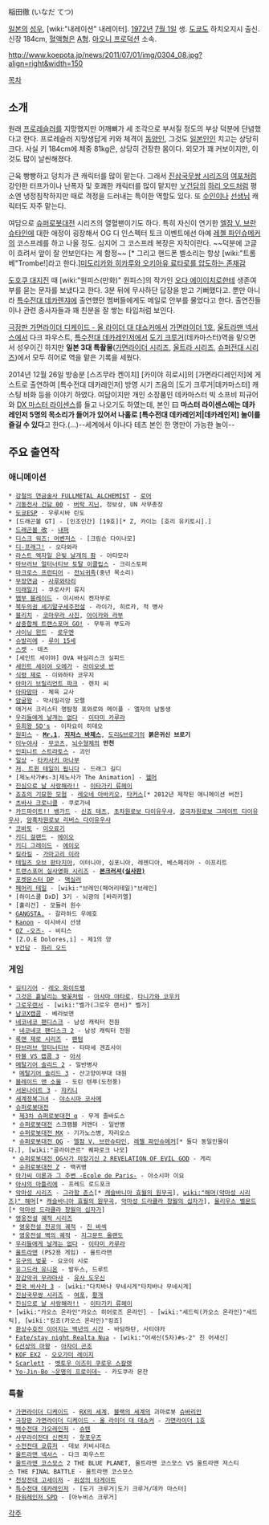 稲田徹 (いなだ てつ)

[[일본]]의 [[성우]], [wiki:"내레이션" 내레이터]. [[1972년]] [[7월 1일]] 생. [[도쿄]]도 하치오지시 출신. 신장 184cm, [[혈액형]]은 [[A형]]. [[아오니 프로덕션]] 소속.

http://www.koepota.jp/news/2011/07/01/img/0304_08.jpg?align=right&width=150

[[목차]]

== 소개 ==
원래 [[프로레슬러]]를 지망했지만 어깨뼈가 세 조각으로 부서질 정도의 부상 덕분에 단념했다고 한다. 프로레슬러 지망생답게 키와 체격이 [[동양인]], 그것도 [[일본인]]인 치고는 상당히 크다. 사실 키 184cm에 체중 81kg은, 상당히 건장한 몸이다. 외모가 꽤 커보이지만, 이것도 많이 날씬해졌다.

근육 빵빵하고 덩치가 큰 캐릭터를 많이 맡는다. 그래서 [[진삼국무쌍 시리즈]]의 [[여포]]처럼 강인한 터프가이나 난폭자 및 호쾌한 캐릭터를 많이 맡지만 [[∀건담]]의 [[하리 오드]]처럼 평소엔 냉정침착하지만 때로 격정을 드러내는 특이한 역할도 있다. 또 [[수인]]이나 [[선생님]] 캐릭터도 자주 맡는다.

여담으로 [[슈퍼로봇대전]] 시리즈의 열혈팬이기도 하다. 특히 자신이 연기한 [[엘잠 V. 브란슈타인]]에 대한 애정이 굉장해서 OG 디 인스펙터 토크 이벤트에선 아예 [[레첼 파인슈메커]]의 코스프레를 하고 나올 정도. 심지어 그 코스프레 복장은 자작이란다. ~~덕분에 고글이 흐려서 앞이 잘 안보인다는 게 함정~~ [* 그리고 핸드폰 벨소리는 항상 [wiki:"트롬베"Trombe!]라고 한다.][http://www.suparobo.jp/topics/2011/02repo_netabare.html 미도리카와 히카루와 오키아유 료타로를 압도하는 존재감]

[[도호쿠 대지진]] 때 [wiki:"원피스(만화)" 원피스]의 작가인 [[오다 에이이치로]]한테 생존여부를 묻는 문자를 보냈다고 한다. 3분 뒤에 무사하단 답장을 받고 기뻐했다고. 뿐만 아니라 [[특수전대 데카렌쟈]]에 출연했던 멤버들에게도 메일로 안부를 물었다고 한다. 출연진들이나 관련 종사자들과 꽤 친분을 잘 쌓는 타입처럼 보인다.

[[극장판 가면라이더 디케이드 - 올 라이더 대 대쇼커]]에서 [[가면라이더 1호]], [[울트라맨 넥서스]]에서 다크 파우스트, [[특수전대 데카레인저]]에서 [[도기 크루거]](데카마스터)역을 맡으면서 성우이긴 하지만 '''일본 3대 특촬물'''([[가면라이더 시리즈]], [[울트라 시리즈]], [[슈퍼전대 시리즈]])에서 모두 히어로 역을 맡은 기록을 세웠다.

2014년 12월 26일 방송분 [스즈무라 켄이치] [카미야 히로시]의 [가면라디레인저]에 게스트로 출연하여 [특수전대 데카레인저] 방영 시기 즈음의 [도기 크루거|데카마스터] 캐스팅 비화 등을 이야기 하였다. 여담이지만 개인 소장품인 데카마스터 빅 소프비 피규어와 [http://www.youtube.com/watch?v=jSIvxmZAzz4&hd=1 DX 마스터 라이센스]를 들고 나오기도 하였는데, 본인 曰 '''마스터 라이센스에는 데카레인저 5명의 목소리가 들어가 있어서 나홀로 [특수전대 데카레인저|데카레인저] 놀이를 즐길 수 있다'''고 한다.(...)--세계에서 이나다 테츠 본인 한 명만이 가능한 놀이--
== 주요 출연작 ==
=== 애니메이션 ===
 * [[강철의 연금술사 FULLMETAL ALCHEMIST]] - [[로어]]
 * [[기동전사 건담 00]] - [[버락 지닌]], 정보상, UN 사무총장
 * [[도쿄ESP]] - 우루시바 린도
 * [드래곤볼 GT] - [인조인간] [19호][* Z, 카이는 [호리 유키토시].]
 * [[드래곤볼 改]] - [[내퍼]]
 * [[디스크 워즈: 어벤저스]] - [크림슨 다이나모]
 * [[디-프래그!]] - 오다와라
 * [[라스트 엑자일 은빛 날개의 팜]] - 아타모라
 * [[마브러브 얼터너티브 토탈 이클립스]] - 크리스토퍼
 * [[마크로스 프런티어]] - [[전뇌귀족]](중년 목소리)
 * [[무장연금]] - [[사루와타리]]
 * [[미래일기]] - 쿠로사키 류지
 * [[뱀부 블레이드]] - 이시바시 켄자부로
 * [[북두의권 세기말구세주전설]] - 라이가, 히르카, 적 병사
 * [[블리치]] - [[코마무라 사진]], [[아이카와 라부]]
 * [[삼중합체 트랜스포머 GO!]] - 무투귀 부도라
 * [[샤이닝 윈드]] - [[로우엔]]
 * [[슈발리에]] - [[루이 15세]]
 * [[스켓]] - 테츠
 * [세인트 세이야] OVA 바실리스크 실피드
 * [[세인트 세이야 오메가]] - [[라이오넷 반]]
 * [[식령 제로]] - 이와하타 코우지
 * [[아마기 브릴리언트 파크]] - 렌치 씨
 * [[아따맘마]] - 체육 교사
 * [[암굴왕]] - 막시밀리앙 모렐
 * 애거서 크리스티 명탐정 포와로와 메이플 - 엘자의 남동생
 * [[우리들에게 날개는 없다]] - [[이타미 카루라]]
 * [[유희왕 5D's]] - 이자요이 히데오
 * [[원피스(만화)|원피스]] - '''[[Mr.1]]''', '''[[지저스 바제스]]''', [[도리&브로기]]의 '''붉은귀신 브로기'''
 * [[이누야샤]] - [[무코츠]], [[뇌수형제]]의 '''만천'''
 * [[인피니트 스트라토스]] - 괴인 
 * [[일상]] - [[타카사키 마나부]]
 * [[저, 트윈 테일이 됩니다]] - 드래그 길디
 * [제노사가#s-3|제노사가 The Animation] - [[헬머]]
 * [[진심으로 날 사랑해라!!]] - [[이타가키 류헤이]]
 * [[죠죠의 기묘한 모험]] - [[레오네 아바키오]], [[타커스]][* 2012년 제작된 애니메이션 버전]
 * [[츠바사 크로니클]] - 쿠로가네
 * [[카드파이트!! 뱅가드]] - [[신죠 테츠]], [[초차원로보 다이유우샤]], [[궁극차원로보 그레이트 다이유우샤]], [[암흑차원로보 리버스 다이유우샤]]
 * [[코바토]] - [[이오료기]]
 * [[키디 걸랜드]] - [[에이오]]
 * [[키디 그레이드]] - [[에이오]]
 * [[킬라킬]] - [[가마고리 이라]]
 * [[테일즈 오브 판타지아]], 이터니아, 심포니아, 레젠디아, 베스페리아 - 이프리트
 * [[트랜스포머 실사영화 시리즈]] - '''[[본크러셔(실사판)]]'''
 * [[포켓몬스터 DP]] - [[맥실러]]
 * [[페어리 테일]] - [wiki:"브레인(페어리테일)"브레인]
 * [하이스쿨 DxD] 3기 - 뇌광의 [바라키엘]
 * [훌리건] - 모듈러 원수
 * [[GANGSTA.]] - 갈라하드 우에호
 * [[Kanon]] - 이시바시 선생
 * [[OZ -오즈-]] - 비티스
 * [Z.O.E Dolores,i] - 제1의 양
 * [[∀건담]] - [[하리 오드]]
=== 게임 ===
 * [[길티기어]] - [[레오 화이트팽]]
 * [[그것은 흩날리는 벚꽃처럼]] - [[아사마 야타로]], [[타니가와 코우키]]
 * [[그로우랜서]] - [wiki:"벨가(그로우 랜서)" 벨가]
 * [[남코X캡콤]] - 베라보맨
 * [[네코네코 팬디스크]] - 남성 캐릭터 전원
  * [[네코네코 팬디스크 2]] - 남성 캐릭터 전원
 * [[록맨 제로 시리즈]] - [[팬텀]]
 * [[마브러브 얼터너티브]] - 타마세 겐죠사이
 * [[마블 VS 캡콤 3]] - [[아서]]
 * [[메탈기어 솔리드 2]] - 일반병사
  * [[메탈기어 솔리드 3]] - 산고양이부대 대원
 * [[블레이드 앤 소울]] - 도린 텐푸(도천풍)
 * [[서몬나이트 3]] - [[쟈키니]]
 * [[세계정복그녀]] - [[야소시마 코사메]]
 * [[슈퍼로봇대전]]
  * [[제3차 슈퍼로봇대전 α]] - 무게 졸바도스
  * [[슈퍼로봇대전]] 스크램블 커맨더 - 일반병
  * [[슈퍼로봇대전 MX]] - 기가노스병, 자리오스
  * [[슈퍼로봇대전 OG]] - [[엘잠 V. 브란슈타인]], [[레첼 파인슈메커]][* 둘다 동일인물이다.], [wiki:"골라이큰르" 퀘파로크 나모]
  * [[슈퍼로봇대전 OG사가 마장기신 2 REVELATION OF EVIL GOD]] - 게리
  * [[슈퍼로봇대전 Z]] - 백귀병
 * [[아가씨 이론과 그 주변 -Ecole de Paris-]] - 야소시마 이요
 * [[아샤의 아틀리에]] - 프레드 로드포크 
 * [[악마성 시리즈]] - [[그라함 존스]][* [[캐슬바니아 효월의 원무곡]]], [[wiki:"해머(악마성 시리즈)" 해머]][* [[캐슬바니아 효월의 원무곡]], [[악마성 드라큘라 창월의 십자가]]], [[율리우스 벨몬드]][* [[악마성 드라큘라 창월의 십자가]]]
 * [[영웅전설]] [[궤적 시리즈]]
  * [[영웅전설 천공의 궤적]] - [[진 바섹]]
  * [[영웅전설 벽의 궤적]] - [[지그문트 올랜도]]
 * [[우리들에게 날개는 없다]] - [[이타미 카루라]]
 * [[울트라맨]] (PS2용 게임) - 울트라맨
 * [[유구의 벚꽃]] - 요코이 시로
 * [[유그드라 유니온]] - 발두스, 드루트
 * [[장갑악귀 무라마사]] - [[유사 도우신]]
 * [[전국 바사라|전국 바사라 3]] - [wiki:"다치바나 무네시게"타치바나 무네시게]
 * [[진삼국무쌍 시리즈]] - [[여포]], [[황개]]
 * [[진심으로 날 사랑해라!!]] - [[이타가키 류헤이]]
 * [wiki:"카오스 온라인"카오스 히어로즈 온라인] - [wiki:"세드릭(카오스 온라인)"세드릭], [wiki:"킹죠(카오스 온라인)"킹죠]
 * [[환상수호전 이어지는 백년의 시간]] - 바담하탄, 사티야카
 * [[Fate/stay night Realta Nua]] - [wiki:"어새신(5차)#s-2" 진 어새신]
 * [[G선상의 마왕]] - [[아자이 곤조]]
 * [[KOF EX2]] - [[오오가미 레이지]]
 * [[Scarlett]] - [[벳토우 이즈미 쿠로우 스칼렛]]
 * [[Yo-Jin-Bo ~운명의 프로이데~]] - 카도쿠라 몬잔

=== 특촬 ===
 * [[가면라이더 디케이드]] - [[RX의 세계]], [[블랙의 세계]]의 괴마로봇 [[슈바리안]]
 * [[극장판 가면라이더 디케이드 - 올 라이더 대 대쇼커]] - [[가면라이더 1호]]
 * [[백수전대 가오레인저]] - [[슈텐]]
 * [[사무라이전대 신켄저]] - [[핫포우즈]]
 * [[수전전대 쿄류저]] - 데보 키비시데스
 * [[울트라맨 넥서스]] - 다크 파우스트
 * [[울트라맨 코스모스]] 2 THE BLUE PLANET, 울트라맨 코스모스 VS 울트라맨 저스티스 THE FINAL BATTLE - 울트라맨 코스모스
 * [[천장전대 고세이저]] - [[위성의 타게이트]]
 * [[특수전대 데카레인저]] - [도기 크루거|도기 크루거/데카 마스터]
 * [[파워레인저 SPD]] - [아누비스 크루거]

[[각주]]
